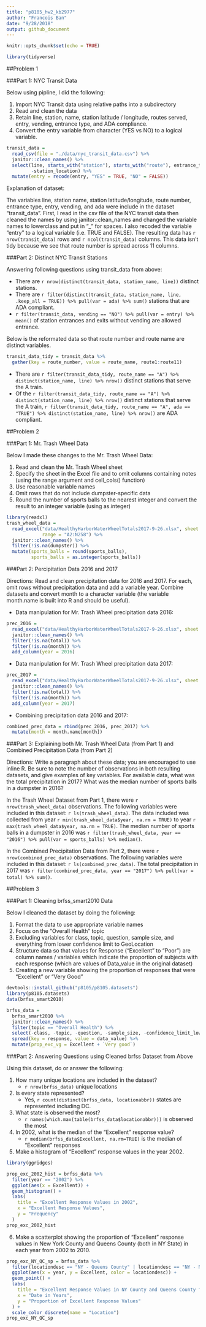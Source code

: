 ```yaml
---
title: "p8105_hw2_kb2977"
author: "Francois Ban"
date: "9/28/2018"
output: github_document
---
```


```r
knitr::opts_chunk$set(echo = TRUE)

library(tidyverse)
```

##Problem 1

###Part 1: NYC Transit Data

Below using pipline, I did the following:

1. Import NYC Transit data using relative paths into a subdirectory
2. Read and clean the data 
3. Retain line, station, name, station latitude / longitude, routes served, entry, vending, entrance type, and ADA compliance. 
4. Convert the entry variable from character (YES vs NO) to a logical variable.

```r
transit_data = 
  read_csv(file = "./data/nyc_transit_data.csv") %>% 
  janitor::clean_names() %>% 
  select(line, starts_with("station"), starts_with("route"), entrance_type, entry, vending, ada, 
         -station_location) %>%
  mutate(entry = recode(entry, "YES" = TRUE, "NO" = FALSE))
```

Explanation of dataset:

The variables line, station name, station latitude/longitude, route number, entrance type, entry, vending, and ada were include in the dataset "transit_data". First, I read in the csv file of the NYC transit data then cleaned the names by using janitor::clean_names and changed the variable names to lowerclass and put in "_" for spaces. I also recoded the variable "entry" to a logical variable (i.e. TRUE and FALSE). The resulting data has `r nrow(transit_data)` rows and `r ncol(transit_data)` columns. This data isn't tidy because we see that route number is spread across 11 columns.

###Part 2: Distinct NYC Transit Stations

Answering following questions using transit_data from above:

* There are `r nrow(distinct(transit_data, station_name, line))` distinct stations.
* There are `r filter(distinct(transit_data, station_name, line, .keep_all = TRUE)) %>% pull(var = ada) %>% sum()` stations that are ADA compliant.
* `r filter(transit_data, vending == "NO") %>% pull(var = entry) %>% mean()` of station entrances and exits without vending are allowed entrance.

Below is the reformated data so that route number and route name are distinct variables.

```r
transit_data_tidy = transit_data %>% 
  gather(key = route_number, value = route_name, route1:route11)
```

* There are `r filter(transit_data_tidy, route_name == "A") %>% distinct(station_name, line) %>% nrow()`  distinct stations that serve the A train.
* Of the `r filter(transit_data_tidy, route_name == "A") %>% distinct(station_name, line) %>% nrow()` distinct stations that serve the A train, `r filter(transit_data_tidy, route_name == "A", ada == "TRUE") %>% distinct(station_name, line) %>% nrow()` are ADA compliant.

##Problem 2

###Part 1: Mr. Trash Wheel Data

Below I made these changes to the Mr. Trash Wheel Data:

1. Read and clean the Mr. Trash Wheel sheet
2. Specify the sheet in the Excel file and to omit columns containing notes (using the range argument and cell_cols() function)
3. Use reasonable variable names
4. Omit rows that do not include dumpster-specific data
5. Round the number of sports balls to the nearest integer and convert the result to an integer variable (using as.integer)

```r

library(readxl)
trash_wheel_data = 
  read_excel("data/HealthyHarborWaterWheelTotals2017-9-26.xlsx", sheet = "Mr. Trash Wheel", 
             range = "A2:N258") %>% 
  janitor::clean_names() %>%
  filter(!is.na(dumpster)) %>%
  mutate(sports_balls = round(sports_balls), 
         sports_balls = as.integer(sports_balls))
```

###Part 2: Percipitation Data 2016 and 2017

Directions: Read and clean precipitation data for 2016 and 2017. For each, omit rows without precipitation data and add a variable year. Combine datasets and convert month to a character variable (the variable month.name is built into R and should be useful).
    
* Data manipulation for Mr. Trash Wheel precipitation data 2016:
    
```r

prec_2016 = 
  read_excel("data/HealthyHarborWaterWheelTotals2017-9-26.xlsx", sheet = "2016 Precipitation", skip = 1) %>%
  janitor::clean_names() %>%
  filter(!is.na(total)) %>%
  filter(!is.na(month)) %>%
  add_column(year = 2016)
```

* Data manipulation for Mr. Trash Wheel precipitation data 2017:

```r
prec_2017 = 
  read_excel("data/HealthyHarborWaterWheelTotals2017-9-26.xlsx", sheet = "2017 Precipitation", skip = 1) %>%
  janitor::clean_names() %>%
  filter(!is.na(total)) %>%
  filter(!is.na(month)) %>%
  add_column(year = 2017)
```

* Combining precipitation data 2016 and 2017:

```r
combined_prec_data = rbind(prec_2016, prec_2017) %>%
  mutate(month = month.name[month])
```

###Part 3: Explaining both Mr. Trash Wheel Data (from Part 1) and Combined Precipitation Data (from Part 2)

Directions: Write a paragraph about these data; you are encouraged to use inline R. Be sure to note the number of observations in both resulting datasets, and give examples of key variables. For available data, what was the total precipitation in 2017? What was the median number of sports balls in a dumpster in 2016?

In the Trash Wheel Dataset from Part 1, there were `r nrow(trash_wheel_data)` observations. The following variables were included in this dataset: `r ls(trash_wheel_data)`. The data included was collected from year `r min(trash_wheel_data$year, na.rm = TRUE)` to year `r max(trash_wheel_data$year, na.rm = TRUE)`.  The median number of sports balls in a dumpster in 2016 was `r filter(trash_wheel_data, year == "2016") %>% pull(var = sports_balls) %>% median()`. 

In the Combined Precipitation Data from Part 2, there were `r nrow(combined_prec_data)` observations. The following variables were included in this dataset: `r ls(combined_prec_data)`. The total precipitation in 2017 was `r filter(combined_prec_data, year == "2017") %>% pull(var = total) %>% sum()`.

##Problem 3

###Part 1: Cleaning brfss_smart2010 Data

Below I cleaned the dataset by doing the following:

1. Format the data to use appropriate variable names
2. Focus on the “Overall Health” topic
3. Excluding variables for class, topic, question, sample size, and everything from lower confidence limit to GeoLocation
4. Structure data so that values for Response (“Excellent” to “Poor”) are column names / variables which indicate the proportion of subjects with each response (which are values of Data_value in the original dataset)
5. Creating a new variable showing the proportion of responses that were “Excellent” or “Very Good”

```r
devtools::install_github("p8105/p8105.datasets")
library(p8105.datasets)
data(brfss_smart2010)
```

```r

brfss_data =
  brfss_smart2010 %>%
  janitor::clean_names() %>% 
  filter(topic == "Overall Health") %>% 
  select(-class, -topic, -question, -sample_size, -confidence_limit_low:-geo_location) %>% 
  spread(key = response, value = data_value) %>%
  mutate(prop_exc_vg = Excellent + `Very good`)
```

###Part 2: Answering Questions using Cleaned brfss Dataset from Above

Using this dataset, do or answer the following:

1. How many unique locations are included in the dataset?
    + `r nrow(brfss_data)` unique locations
2. Is every state represented?
    + Yes, `r count(distinct(brfss_data, locationabbr))` states are represented including DC.
3. What state is observed the most?
    + `r names(which.max(table(brfss_data$locationabbr)))` is observed the most
4. In 2002, what is the median of the “Excellent” response value?
    + `r median(brfss_data$Excellent, na.rm=TRUE)` is the median of "Excellent" responses
5. Make a histogram of “Excellent” response values in the year 2002.

```r

library(ggridges)

prop_exc_2002_hist = brfss_data %>% 
  filter(year == "2002") %>% 
  ggplot(aes(x = Excellent)) + 
  geom_histogram() +
  labs(
    title = "Excellent Response Values in 2002",
    x = "Excellent Response Values",
    y = "Frequency"
  )
prop_exc_2002_hist
```

6. Make a scatterplot showing the proportion of “Excellent” response values in New York County and Queens County (both in NY State) in each year from 2002 to 2010.

```r

prop_exc_NY_QC_sp = brfss_data %>%
  filter(locationdesc == "NY - Queens County" | locationdesc == "NY - New York County") %>%
  ggplot(aes(x = year, y = Excellent, color = locationdesc)) + 
  geom_point() +
  labs(
    title = "Excellent Response Values in NY County and Queens County from 2002 to 2010",
    x = "Date in Years",
    y = "Proportion of Excellent Response Values"
  ) +
  scale_color_discrete(name = "Location")
prop_exc_NY_QC_sp
```
